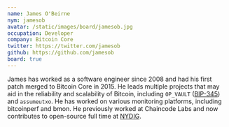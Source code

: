 ```yaml
---
name: James O'Beirne
nym: jamesob
avatar: /static/images/board/jamesob.jpg
occupation: Developer
company: Bitcoin Core
twitter: https://twitter.com/jamesob
github: https://github.com/jamesob
board: true
---
```


James has worked as a software engineer since 2008 and had his first patch
merged to Bitcoin Core in 2015. He leads multiple projects that may aid in the
reliability and scalability of Bitcoin, including `OP_VAULT` ([BIP-345]) and
`assumeutxo`. He has worked on various monitoring platforms, including bitcoinperf
and bmon. He previously worked at Chaincode Labs and now contributes to
open-source full time at [NYDIG].

[BIP-345]: https://github.com/bitcoin/bips/pull/1421#issuecomment-1452814811
[NYDIG]: https://nydig.com/
